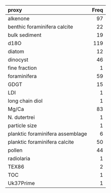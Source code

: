 |proxy                            | Freq|
|:--------------------------------|----:|
|alkenone                         |   97|
|benthic foraminifera calcite     |   22|
|bulk sediment                    |   19|
|d18O                             |  119|
|diatom                           |   12|
|dinocyst                         |   46|
|fine fraction                    |    1|
|foraminifera                     |   59|
|GDGT                             |   15|
|LDI                              |    1|
|long chain diol                  |    1|
|Mg/Ca                            |   83|
|N. dutertrei                     |    1|
|particle size                    |    1|
|planktic foraminifera assemblage |    6|
|planktic foraminifera calcite    |   50|
|pollen                           |   44|
|radiolaria                       |    1|
|TEX86                            |    2|
|TOC                              |    1|
|Uk37Prime                        |    1|
